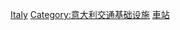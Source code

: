 {{Catnav|頁面分類|地理|国家|按國家分類|各國建築|各國鐵路車站}}
{{Catnav|頁面分類|地理|国家|按國家分類|各國交通|各國鐵路車站}}
{{Catnav|頁面分類|各種主題的頁面分類|按國家分類|各國建築|各國鐵路車站}}
{{Catnav|頁面分類|各種主題的頁面分類|按國家分類|各國交通|各國鐵路車站}}
{{Commonscat|Train stations in Italy}}

[[Category:各國鐵路車站|Italy]]
[[Category:意大利交通基础设施|Category:意大利交通基础设施]]
[[Category:意大利鐵路|車站]]